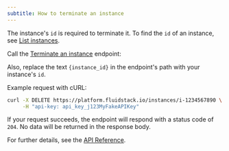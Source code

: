 ---
subtitle: How to terminate an instance
---

The instance's `id` is required to terminate it. To find the `id` of an instance, see [List instances](/instances/manage/list).

Call the [Terminate an instance](/api-reference/instances/delete) endpoint:

<EndpointRequestSnippet endpoint="DEL /instances/:instance_id" />

<Markdown src="../../../snippets/api-key-header.mdx" /> 

Also, replace the text `{instance_id}` in the endpoint's path with your instance's `id`. 

Example request with cURL:
```bash 
curl -X DELETE https://platform.fluidstack.io/instances/i-1234567890 \
     -H "api-key: api_key_j123MyFakeAPIKey"
```

If your request succeeds, the endpoint will respond with a status code of `204`. No data will be returned in the response body.

For further details, see the [API Reference](/api-reference/instances/delete).